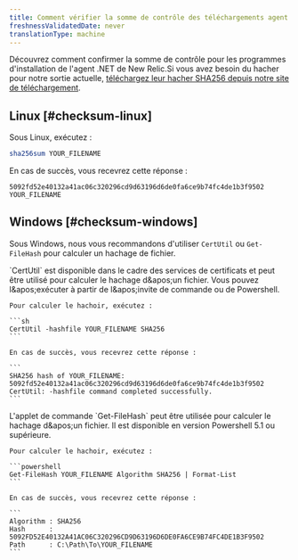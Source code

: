 ```yaml
---
title: Comment vérifier la somme de contrôle des téléchargements agent .NET
freshnessValidatedDate: never
translationType: machine
---
```


Découvrez comment confirmer la somme de contrôle pour les programmes d'installation de l'agent .NET de New Relic.Si vous avez besoin du hacher pour notre sortie actuelle, [téléchargez leur hacher SHA256 depuis notre site de téléchargement](https://download.newrelic.com/dot_net_agent/latest_release/SHA256/).

## Linux [#checksum-linux]

Sous Linux, exécutez :

```sh
sha256sum YOUR_FILENAME
```

En cas de succès, vous recevrez cette réponse :

```
5092fd52e40132a41ac06c320296cd9d63196d6de0fa6ce9b74fc4de1b3f9502 YOUR_FILENAME
```

## Windows [#checksum-windows]

Sous Windows, nous vous recommandons d'utiliser `CertUtil` ou `Get-FileHash` pour calculer un hachage de fichier.

<CollapserGroup>
  <Collapser id="certutil" title="CertUtil (invite de commande ou Powershell)">
    `CertUtil` est disponible dans le cadre des services de certificats et peut être utilisé pour calculer le hachage d&amp;apos;un fichier. Vous pouvez l&amp;apos;exécuter à partir de l&amp;apos;invite de commande ou de Powershell.

    Pour calculer le hachoir, exécutez :

    ```sh
    CertUtil -hashfile YOUR_FILENAME SHA256
    ```

    En cas de succès, vous recevrez cette réponse :

    ```
    SHA256 hash of YOUR_FILENAME:
    5092fd52e40132a41ac06c320296cd9d63196d6de0fa6ce9b74fc4de1b3f9502
    CertUtil: -hashfile command completed successfully.
    ```
  </Collapser>

  <Collapser id="getfilehash" title="Obtenir-FileHash (Powershell)">
    L'applet de commande `Get-FileHash` peut être utilisée pour calculer le hachage d&amp;apos;un fichier. Il est disponible en version Powershell 5.1 ou supérieure.

    Pour calculer le hachoir, exécutez :

    ```powershell
    Get-FileHash YOUR_FILENAME Algorithm SHA256 | Format-List
    ```

    En cas de succès, vous recevrez cette réponse :

    ```
    Algorithm : SHA256
    Hash      : 5092FD52E40132A41AC06C320296CD9D63196D6DE0FA6CE9B74FC4DE1B3F9502
    Path      : C:\Path\To\YOUR_FILENAME
    ```
  </Collapser>
</CollapserGroup>